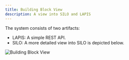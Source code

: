 ```yaml
---
title: Building Block View
description: A view into SILO and LAPIS
---
```


The system consists of two artifacts:

- LAPIS: A simple REST API.
- SILO: A more detailed view into SILO is depicted below.

![Building Block View](../../../plantuml/building-block-view.svg)
